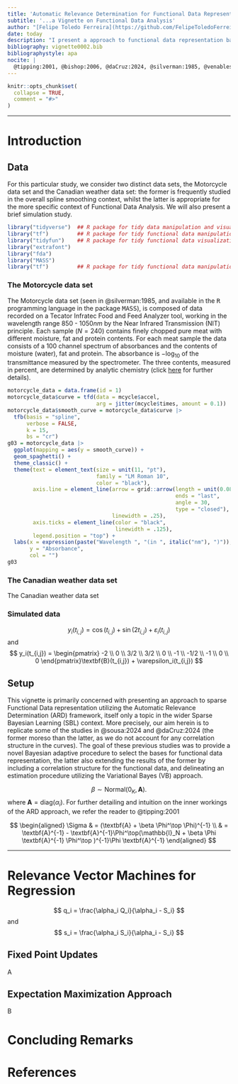 ```yaml
---
title: 'Automatic Relevance Determination for Functional Data Representation'
subtitle: '...a Vignette on Functional Data Analysis'
author: "[Felipe Toledo Ferreira](https://github.com/FelipeToledoFerreira)"
date: today
description: "I present a approach to functional data representation based on automatic relevance determination and compare it with previous approaches."
bibliography: vignette0002.bib
bibliographystyle: apa
nocite: |
  @tipping:2001, @bishop:2006, @daCruz:2024, @silverman:1985, @venables:2002, @sousa:2024
---
```


```r
knitr::opts_chunk$set(
  collapse = TRUE,
  comment = "#>"
)
```

---

# Introduction

## Data
For this particular study, we consider two distinct data sets, the Motorcycle data set and the Canadian weather data set: the former is frequently studied in the overall spline smoothing context, whilst the latter is appropriate for the more specific context of Functional Data Analysis. We will also present a brief simulation study.

```r
library("tidyverse")  ## R package for tidy data manipulation and visualization
library("tf")         ## R package for tidy functional data manipulation
library("tidyfun")    ## R package for tidy functional data visualization
library("extrafont")
library("fda")
library("MASS")
library("tf")         ## R package for tidy functional data manipulation
```

### The Motorcycle data set
The Motorcycle data set (seen in @silverman:1985, and available in the <tt>R</tt> programming language in the package <tt>MASS</tt>), is composed of data recorded on a Tecator Infratec Food and Feed Analyzer tool, working in the wavelength range 850 - 1050<i>nm</i> by the Near Infrared  Transmission (NIT) principle. Each sample ($N = 240$) contains finely chopped pure meat with different moisture, fat and protein contents. For each meat sample the data consists of a 100 channel spectrum of absorbances and the contents of moisture (water), fat and protein. The absorbance is $-\log_{10}$ of the transmittance measured by the spectrometer. The three contents, measured in percent, are determined by analytic chemistry (click [here](https://lib.stat.cmu.edu/datasets/tecator) for further details).

```r
motorcycle_data = data.frame(id = 1)
motorcycle_data$curve = tfd(data = mcycle$accel,
                            arg = jitter(mcycle$times, amount = 0.1))
motorcycle_data$smooth_curve = motorcycle_data$curve |> 
  tfb(basis = "spline",
      verbose = FALSE,
      k = 15,
      bs = "cr")
g03 = motorcycle_data |>
  ggplot(mapping = aes(y = smooth_curve)) +
  geom_spaghetti() +
  theme_classic() +
  theme(text = element_text(size = unit(11, "pt"),
                            family = "LM Roman 10",
                            color = "black"),
        axis.line = element_line(arrow = grid::arrow(length = unit(0.08, "cm"), 
                                                     ends = "last",
                                                     angle = 30,
                                                     type = "closed"),
                                 linewidth = .25),
        axis.ticks = element_line(color = "black",
                                  linewidth = .125),
        legend.position = "top") +
  labs(x = expression(paste("Wavelength ", "(in ", italic("nm"), ")")),
       y = "Absorbance",
       col = "")
g03
```

### The Canadian weather data set
The Canadian weather data set

### Simulated data
$$
  y_i(t_{i,j}) = \cos(t_{i,j}) + \sin(2 t_{i,j}) + \varepsilon_{i}(t_{i,j})
$$
and
$$
  y_i(t_{i,j}) = \begin{pmatrix}
    -2 \\
    0 \\
    3/2 \\
    3/2 \\
    0 \\
    -1 \\
    -1/2 \\
    -1 \\
    0 \\
    0
  \end{pmatrix}\textbf{B}(t_{i,j}) + \varepsilon_i(t_{i,j})
$$

## Setup
This vignette is primarily concerned with presenting an approach to sparse Functional Data representation utilizing the Automatic Relevance Determination (ARD) framework, itself only a topic in the wider Sparse Bayesian Learning (SBL) context. More precisely, our aim herein is to replicate some of the studies in @sousa:2024 and @daCruz:2024 (the former moreso than the latter, as we do not account for any correlation structure in the curves). The goal of these previous studies was to provide a novel Bayesian adaptive procedure to select the bases for functional data representation, the latter also extending the results of the former by including a correlation structure for the functional data, and delineating an estimation procedure utilizing the Variational Bayes (VB) approach.

$$
  \beta \sim \text{Normal}(0_K,\textbf{A}).
$$
where $\textbf{A} = \text{diag}(\alpha_i)$. For further detailing and intuition on the inner workings of the ARD approach, we refer the reader to @tipping:2001

$$
  \begin{aligned}
    \Sigma & = (\textbf{A} + \beta \Phi^\top \Phi)^{-1} \\
    & = \textbf{A}^{-1} - \textbf{A}^{-1}\Phi^\top(\mathbb{I}_N + \beta \Phi \textbf{A}^{-1} \Phi^\top )^{-1}\Phi \textbf{A}^{-1}
  \end{aligned}
$$

---

# Relevance Vector Machines for Regression

$$
  q_i = \frac{\alpha_i Q_i}{\alpha_i - S_i}
$$
and
$$
  s_i = \frac{\alpha_i S_i}{\alpha_i - S_i}
$$

## Fixed Point Updates

A

## Expectation Maximization Approach

B

# Concluding Remarks

# References